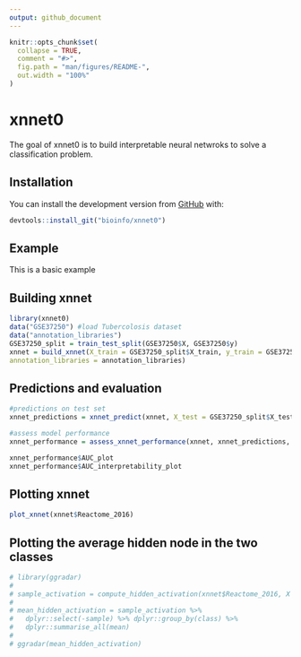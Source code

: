 ```yaml
---
output: github_document
---
```


<!-- README.md is generated from README.Rmd. Please edit that file -->

```r
knitr::opts_chunk$set(
  collapse = TRUE,
  comment = "#>",
  fig.path = "man/figures/README-",
  out.width = "100%"
)
```

# xnnet0

<!-- badges: start -->
<!-- badges: end -->

The goal of xnnet0 is to build interpretable neural netwroks to solve a classification problem. 

## Installation

You can install the development version from [GitHub](https://github.com/) with:

``` r
devtools::install_git("bioinfo/xnnet0")
```

## Example

This is a basic example

## Building xnnet
```r
library(xnnet0)
data("GSE37250") #load Tubercolosis dataset
data("annotation_libraries")
GSE37250_split = train_test_split(GSE37250$X, GSE37250$y)
xnnet = build_xnnet(X_train = GSE37250_split$X_train, y_train = GSE37250_split$y_train,
annotation_libraries = annotation_libraries)
```

## Predictions and evaluation
```r
#predictions on test set
xnnet_predictions = xnnet_predict(xnnet, X_test = GSE37250_split$X_test)

#assess model performance
xnnet_performance = assess_xnnet_performance(xnnet, xnnet_predictions, true_labels = GSE37250_split$y_test)

xnnet_performance$AUC_plot 
xnnet_performance$AUC_interpretability_plot
```


## Plotting xnnet
```r
plot_xnnet(xnnet$Reactome_2016)
```


## Plotting the average hidden node in the two classes
```r
# library(ggradar)
#  
# sample_activation = compute_hidden_activation(xnnet$Reactome_2016, X = GSE37250_split$X_train, y = GSE37250_split$y_train)
# 
# mean_hidden_activation = sample_activation %>%
#   dplyr::select(-sample) %>% dplyr::group_by(class) %>%
#   dplyr::summarise_all(mean)
# 
# ggradar(mean_hidden_activation)
```


